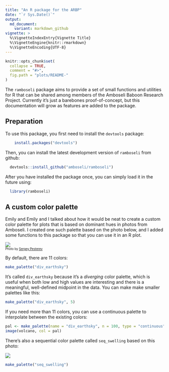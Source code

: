 ```yaml
---
title: "An R package for the ARBP"
date: "`r Sys.Date()`"
output:
  md_document:
    variant: markdown_github
vignette: >
  %\VignetteIndexEntry{Vignette Title}
  %\VignetteEngine{knitr::rmarkdown}
  %\VignetteEncoding{UTF-8}
---
```


```r
knitr::opts_chunk$set(
  collapse = TRUE,
  comment = "#>",
  fig.path = "plots/README-"
)
```

The `ramboseli` package aims to provide a set of small functions and utilities for R that can be shared among members of the Amboseli Baboon Research Project. Currently it's just a barebones proof-of-concept, but this documentation will grow as features are added to the package.

## Preparation

To use this package, you first need to install the `devtools` package:

```r
    install.packages("devtools")
```

Then, you can install the latest development version of `ramboseli` from github:

```r
  devtools::install_github("amboseli/ramboseli")
```

After you have installed the package once, you can simply load it in the future using:

```r
  library(ramboseli)
```


## A custom color palette
Emily and Emily and I talked about how it would be neat to create a custom color palette for plots that is based on dominant hues in photos from Amboseli. I created one such palette based on the photo below, and I added some functions to this package so that you can use it in an R plot.

![](img/amboseli_small.jpg)<br>
<sub><sup>Photo by [Sergey Pesterev](https://unsplash.com/photos/DWXR-nAbxCk?utm_source=unsplash&utm_medium=referral&utm_content=creditCopyText)</sup></sub>

By default, there are 11 colors:
```r
make_palette("div_earthsky")
```

It's called `div_earthsky` because it's a *diverging* color palette, which is useful when both low and high values are interesting and there is a meaningful, well-defined midpoint in the data. You can make make smaller palettes like this:
```r
make_palette("div_earthsky", 5)
```

If you need more than 11 colors, you can use a continuous palette to interpolate between the existing colors:
```r
pal <- make_palette(name = "div_earthsky", n = 100, type = "continuous")
image(volcano, col = pal)
```


There's also a sequential color palette called `seq_swelling` based on this photo:

![](img/220px-Baboon_buttocks.jpg)<br>
```r
make_palette("seq_swelling")
```


